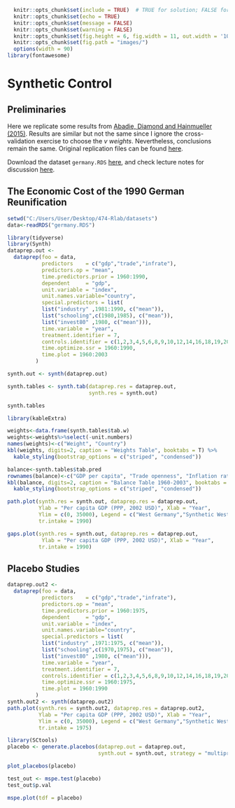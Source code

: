 ```r
  knitr::opts_chunk$set(include = TRUE)  # TRUE for solution; FALSE for questions set
  knitr::opts_chunk$set(echo = TRUE)
  knitr::opts_chunk$set(message = FALSE)
  knitr::opts_chunk$set(warning = FALSE)
  knitr::opts_chunk$set(fig.height = 6, fig.width = 11, out.width = '100%', fig.align = "center")
  knitr::opts_chunk$set(fig.path = "images/")
  options(width = 90)
library(fontawesome)
```

# Synthetic Control


## Preliminaries

Here we replicate some results from [Abadie, Diamond and Hainmueller (2015)](https://economics.mit.edu/files/11858). Results are similar but not the same since I ignore the cross-validation exercise to choose the *v weights*. Nevertheless, conclusions remain the same. Original replication files can be found [here](https://dataverse.harvard.edu/dataset.xhtml?persistentId=doi:10.7910/DVN/24714).

Download the dataset `germany.RDS` [here](https://github.com/guerramarcelino/PolicyEval/raw/main/Datasets/germany.RDS), and check lecture notes for discussion [here](https://guerramarcelino.github.io/Econ474/Lectures/Lec7/lec7?panelset4=synthetic-control-results2&panelset5=gap-in-homicide-rates2&panelset6=synthetic-control-weights2&panelset7=balance-table2#19).

## The Economic Cost of the 1990 German Reunification


```r
setwd("C:/Users/User/Desktop/474-Rlab/datasets")
data<-readRDS("germany.RDS")
```


```r
library(tidyverse)
library(Synth)
dataprep.out <-
  dataprep(foo = data,
           predictors    = c("gdp","trade","infrate"),
           predictors.op = "mean",
           time.predictors.prior = 1960:1990,
           dependent     = "gdp",
           unit.variable = "index",
           unit.names.variable="country",
           special.predictors = list(
           list("industry" ,1981:1990, c("mean")),
           list("schooling",c(1980,1985), c("mean")),
           list("invest80" ,1980, c("mean"))),
           time.variable = "year",
           treatment.identifier = 7,
           controls.identifier = c(1,2,3,4,5,6,8,9,10,12,14,16,18,19,20,21),
           time.optimize.ssr = 1960:1990,
           time.plot = 1960:2003
         )
```

```r
synth.out <- synth(dataprep.out)
```

```r
synth.tables <- synth.tab(dataprep.res = dataprep.out,
                          synth.res = synth.out)

synth.tables
```

```r
library(kableExtra)

weights<-data.frame(synth.tables$tab.w)
weights<-weights%>%select(-unit.numbers)
names(weights)<-c("Weight", "Country")
kbl(weights, digits=2, caption = "Weights Table", booktabs = T) %>%
  kable_styling(bootstrap_options = c("striped", "condensed"))
```

```r
balance<-synth.tables$tab.pred
rownames(balance)<-c("GDP per capita", "Trade openness", "Inflation rate", "Industry share", "Schooling", "Investment rate")
kbl(balance, digits=2, caption = "Balance Table 1960-2003", booktabs = T) %>%
  kable_styling(bootstrap_options = c("striped", "condensed"))
```


```r
path.plot(synth.res = synth.out, dataprep.res = dataprep.out,
          Ylab = "Per capita GDP (PPP, 2002 USD)", Xlab = "Year",
          Ylim = c(0, 35000), Legend = c("West Germany","Synthetic West Germany"), Legend.position = "bottomright",
          tr.intake = 1990)
```


```r
gaps.plot(synth.res = synth.out, dataprep.res = dataprep.out,
           Ylab = "Per capita GDP (PPP, 2002 USD)", Xlab = "Year",
          tr.intake = 1990)

```


## Placebo Studies


```r
dataprep.out2 <-
  dataprep(foo = data,
           predictors    = c("gdp","trade","infrate"),
           predictors.op = "mean",
           time.predictors.prior = 1960:1975,
           dependent     = "gdp",
           unit.variable = "index",
           unit.names.variable="country",
           special.predictors = list(
           list("industry" ,1971:1975, c("mean")),
           list("schooling",c(1970,1975), c("mean")),
           list("invest80" ,1980, c("mean"))),
           time.variable = "year",
           treatment.identifier = 7,
           controls.identifier = c(1,2,3,4,5,6,8,9,10,12,14,16,18,19,20,21),
           time.optimize.ssr = 1960:1975,
           time.plot = 1960:1990
         )
synth.out2 <- synth(dataprep.out2)
path.plot(synth.res = synth.out2, dataprep.res = dataprep.out2,
          Ylab = "Per capita GDP (PPP, 2002 USD)", Xlab = "Year",
          Ylim = c(0, 35000), Legend = c("West Germany","Synthetic West Germany"), Legend.position = "bottomright",
          tr.intake = 1975)
```


```r
library(SCtools)
placebo <- generate.placebos(dataprep.out = dataprep.out,
                             synth.out = synth.out, strategy = "multiprocess")
```

```r
plot_placebos(placebo)
```

```r
test_out <- mspe.test(placebo)
test_out$p.val
```

```r
mspe.plot(tdf = placebo)
```
